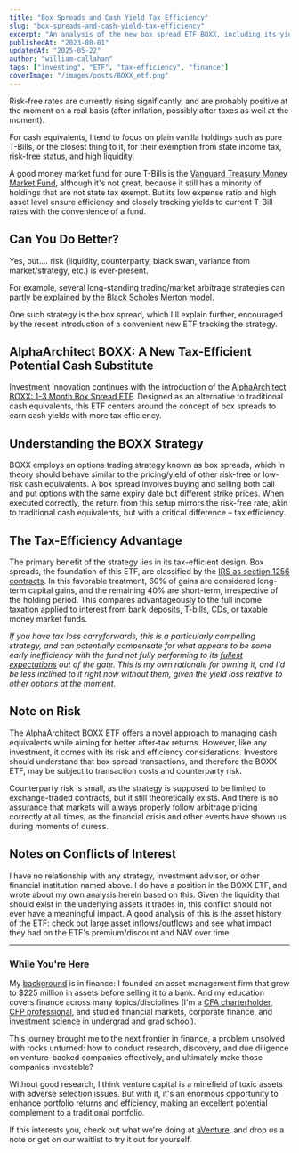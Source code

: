 ```yaml
---
title: "Box Spreads and Cash Yield Tax Efficiency"
slug: "box-spreads-and-cash-yield-tax-efficiency"
excerpt: "An analysis of the new box spread ETF BOXX, including its yield equivalency after tax and alternative options."
publishedAt: "2023-08-01"
updatedAt: "2025-05-22"
author: "william-callahan"
tags: ["investing", "ETF", "tax-efficiency", "finance"]
coverImage: "/images/posts/BOXX_etf.png"
---
```


Risk-free rates are currently rising significantly, and are probably positive at the moment on a real basis (after inflation, possibly after taxes as well at the moment).

For cash equivalents, I tend to focus on plain vanilla holdings such as pure T-Bills, or the closest thing to it, for their exemption from state income tax, risk-free status, and high liquidity.

A good money market fund for pure T-Bills is the [Vanguard Treasury Money Market Fund](https://investor.vanguard.com/investment-products/mutual-funds/profile/vusxx), although it's not great, because it still has a minority of holdings that are not state tax exempt. But its low expense ratio and high asset level ensure efficiency and closely tracking yields to current T-Bill rates with the convenience of a fund.

## Can You Do Better?

Yes, but.... risk (liquidity, counterparty, black swan, variance from market/strategy, etc.) is ever-present.

For example, several long-standing trading/market arbitrage strategies can partly be explained by the [Black Scholes Merton model](https://en.wikipedia.org/wiki/Black%E2%80%93Scholes_model).

One such strategy is the box spread, which I'll explain further, encouraged by the recent introduction of a convenient new ETF tracking the strategy.

## AlphaArchitect BOXX: A New Tax-Efficient Potential Cash Substitute

Investment innovation continues with the introduction of the [AlphaArchitect BOXX: 1-3 Month Box Spread ETF](https://etfsite.alphaarchitect.com/boxx/). Designed as an alternative to traditional cash equivalents, this ETF centers around the concept of box spreads to earn cash yields with more tax efficiency.

## Understanding the BOXX Strategy

BOXX employs an options trading strategy known as box spreads, which in theory should behave similar to the pricing/yield of other risk-free or low-risk cash equivalents. A box spread involves buying and selling both call and put options with the same expiry date but different strike prices. When executed correctly, the return from this setup mirrors the risk-free rate, akin to traditional cash equivalents, but with a critical difference – tax efficiency.

## The Tax-Efficiency Advantage

The primary benefit of the strategy lies in its tax-efficient design. Box spreads, the foundation of this ETF, are classified by the [IRS as section 1256 contracts](https://www.irs.gov/pub/irs-pdf/f6781.pdf). In this favorable treatment, 60% of gains are considered long-term capital gains, and the remaining 40% are short-term, irrespective of the holding period. This compares advantageously to the full income taxation applied to interest from bank deposits, T-bills, CDs, or taxable money market funds.

_If you have tax loss carryforwards, this is a particularly compelling strategy, and can potentially compensate for what appears to be some early inefficiency with the fund not fully performing to its [fullest expectations](https://www.bogleheads.org/forum/viewtopic.php?t=402575) out of the gate._ _This is my own rationale for owning it, and I'd be less inclined to it right now without them, given the yield loss relative to other options at the moment._

## Note on Risk

The AlphaArchitect BOXX ETF offers a novel approach to managing cash equivalents while aiming for better after-tax returns. However, like any investment, it comes with its risk and efficiency considerations. Investors should understand that box spread transactions, and therefore the BOXX ETF, may be subject to transaction costs and counterparty risk.

Counterparty risk is small, as the strategy is supposed to be limited to exchange-traded contracts, but it still theoretically exists. And there is no assurance that markets will always properly follow arbitrage pricing correctly at all times, as the financial crisis and other events have shown us during moments of duress.

## Notes on Conflicts of Interest

I have no relationship with any strategy, investment advisor, or other financial institution named above. I do have a position in the BOXX ETF, and wrote about my own analysis herein based on this. Given the liquidity that should exist in the underlying assets it trades in, this conflict should not ever have a meaningful impact. A good analysis of this is the asset history of the ETF: check out [large asset inflows/outflows](https://etfsite.alphaarchitect.com/boxx/#performance) and see what impact they had on the ETF's premium/discount and NAV over time.

---

<div className="bg-blue-50 dark:bg-blue-900/20 px-6 py-4 rounded-lg my-8 [&>*+*]:!mt-4 [&>:first-child]:!mt-0 [&>:last-child]:!mb-0">

### While You're Here

My [background](https://www.linkedin.com/in/williamacallahan/) is in finance: I founded an asset management firm that grew to $225 million in assets before selling it to a bank. And my education covers finance across many topics/disciplines (I'm a [CFA charterholder](https://www.cfainstitute.org/en/programs/cfa/charterholder-careers), [CFP professional](https://www.cfp.net/get-certified/certification-process), and studied financial markets, corporate finance, and investment science in undergrad and grad school).

This journey brought me to the next frontier in finance, a problem unsolved with rocks unturned: how to conduct research, discovery, and due diligence on venture-backed companies effectively, and ultimately make those companies investable?

Without good research, I think venture capital is a minefield of toxic assets with adverse selection issues. But with it, it's an enormous opportunity to enhance portfolio returns and efficiency, making an excellent potential complement to a traditional portfolio.

If this interests you, check out what we're doing at [aVenture](https://aventure.vc/), and drop us a note or get on our waitlist to try it out for yourself.

</div>
